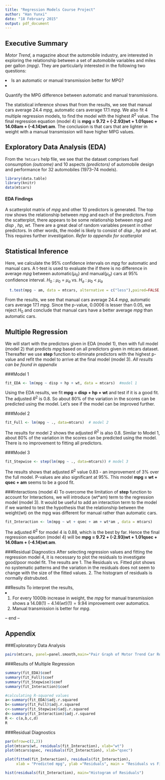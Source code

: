 ```yaml
---
title: "Regression Models Course Project"
author: "Han Yunxi"
date: "18 February 2015"
output: pdf_document
---
```

## Executive Summary

*Motor Trend*, a magazine about the automobile industry, are interested in exploring the relationship between a set of automobile variables and miles per gallon *(mpg)*. They are particularly interested in the following two questions:

<li>Is an automatic or manual transmission better for MPG?
<li>Quantify the MPG difference between automatic and manual transmissions.

The statistical inference shows that from the results, we see that manual cars average 24.4 *mpg*, automatic cars average 17.1 *mpg*. We also fit 4 multiple regression models, to find the model with the highest $R^2$ value. The final regression equation (model 4) is **mpg = 9.72 + (-2.93)wt + 1.01qsec + 14.08am + (-4.14)wt:am**. The conclusion is that cars that are lighter in weight with a manual transmission will have higher MPG values.

## Exploratory Data Analysis (EDA)
From the `?mtcars` help file, we see that the dataset comprises fuel consumption *(outcome)* and 10 aspects *(predictors)* of automobile design and performance for 32 automobiles (1973–74 models). 

```r
library(data.table)
library(knitr)
data(mtcars)
```

#### EDA Findings
A scatterplot matrix of *mpg* and other 10 predictors is generated. The top row shows the relationship between *mpg* and each of the predictors. From the scatterplot, there appears to be some relationship  between *mpg* and *disp* , *hp*, *wt*. There are a great deal of random variables present in other predictors. In other words, the model is likely to consist of *disp* , *hp* and *wt*. This requires further investigation. *Refer to appendix for scatterplot*

## Statistical Inference
Here, we calculate the 95% confidence intervals on *mpg* for automatic and manual cars. A t-test is used to evaluate the if there is no difference in average *mpg* between automatic($\mu_0$) and manual($\mu_a$) cars at 95% confidence interval. $H_0$ : $\mu_0$ = $\mu_a$ vs. $H_a$ : $\mu_0$ < $\mu_a$ 

```r
  t.test(mpg ~ am, data = mtcars, alternative = c("less"),paired=FALSE, conf.level = 0.95) 
```
From the results, we see that manual cars average 24.4 *mpg*, automatic cars average 17.1 *mpg*. Since the p-value, 0.0006 is lesser than 0.05, we reject $H_0$ and conclude that manual cars have a better average  *mpg* than automatic cars.

## Multiple Regression
We will start with the predictors given in EDA (model 1), then with full model (model 2) that predicts *mpg* based on all predictors given in mtcars dataset. Thereafter we use **step** function to eliminate predictors with the highest p-value and refit the model to arrive at the final model (model 3). *All results can be found in appendix*

###Model 1
```r
fit_EDA <- lm(mpg ~ disp + hp + wt, data = mtcars)  #model 1
```
Using the EDA results, we fit **mpg = disp + hp + wt** and test if it is a good fit. The adjusted $R^2$ is 0.8. So about 80% of the variation in the scores can be predicted using the model. Let's see if the model can be improved further.

###Model 2
```r
fit_Full <- lm(mpg ~ ., data=mtcars)  # model 2
```
The results for model 2 shows the adjusted $R^2$ is also 0.8. Similar to Model 1, about 80% of the variation in the scores can be predicted using the model. There is no improvement to fitting all predictors.
 
###Model 3
```r
fit_Stepwise <- step(lm(mpg ~ ., data=mtcars)) # model 3
```
The results shows that adjusted $R^2$ value 0.83 - an improvement of 3% over the full model. P-values are also significant at 95%. This model **mpg = wt + qsec + am** seems to be a good fit. 

###Interactions (model 4)
To overcome the limitation of **step** function to account for Interactions, we will introduce (wt*am) term to the regression model (model 3). It would be useful to add an interaction term to the model if we wanted to test the hypothesis that the relationship between the weight(wt) on the mpg was different for manual rather than automatic cars.

```r
fit_Interaction <- lm(mpg ~ wt + qsec + am + wt*am , data = mtcars) 
```

The adjusted $R^2$ for model 4 is 0.88, which is the best by far. Hence the final regression equation (model 4) will be **mpg = 9.72 + (-2.93)wt + 1.01qsec + 14.08am + (-4.14)wt:am**. 

###Residual Diagnostics
After selecting regression values and fitting the regression model 4, it is necessary to plot the residuals to investigate good/poor model fit. The results are 1. The Residuals vs. Fitted plot shows no systematic patterns and the variation in the residuals does not seem to change with the size of the fitted values. 2. The histogram of residuals is normally distrubuted.

##Results
To interpret the results, 
<li>1. For every 1000lb increase in weight, the *mpg* for manual transmission shows a $14.08(1) - 4.14(wt)(1) = 9.94$ improvement over automatics.
2. Manual transmission is better for *mpg*.

-- end --


## Appendix

###Exploratory Data Analysis
```r
pairs(mtcars, panel=panel.smooth,main="Pair Graph of Motor Trend Car Road Tests")
```

###Results of Multiple Regression
```r
summary(fit_EDA)$coef
summary(fit_Full)$coef
summary(fit_Stepwise)$coef
summary(fit_Interaction)$coef

#calculating R-squared values
a<-summary(fit_EDA)$adj.r.squared
b<-summary(fit_Full)$adj.r.squared
c<-summary(fit_Stepwise)$adj.r.squared
d<-summary(fit_Interaction)$adj.r.squared
R <- c(a,b,c,d)
R
```

###Residual Diagnostics
```r
par(mfrow=c(2,2))
plot(mtcars$wt, residuals(fit_Interaction), xlab="wt")
plot(mtcars$qsec, residuals(fit_Interaction), xlab="qsec")

plot(fitted(fit_Interaction), residuals(fit_Interaction), 
     xlab = "Predicted mpg", ylab ="Residuals", main = "Residuals vs Fitted")

hist(residuals(fit_Interaction), main="Histogram of Residuals")
```

